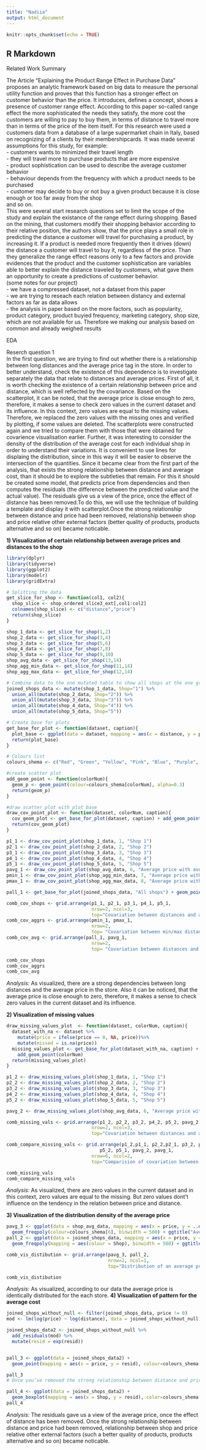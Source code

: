 ```yaml
---
title: "Nadiia"
output: html_document
---
```


```r
knitr::opts_chunk$set(echo = TRUE)
```

## R Markdown

Related Work Summary

The Article "Explaining the Product Range Effect in Purchase Data" proposes an analytic framework based on big data to measure the personal utility function and proves that this function has a stronger
effect on customer behavior than the price. It introduces, defines a concept, shows a presence of
customer range effect. According to this paper so-called range effect the more sophisticated the
needs they satisfy, the more cost the customers are willing to pay to buy them, in terms of distance to travel more than in terms of the price of the item itself. For this research were used a customers data from a database of a large supermarket chain in Italy, based on recognizing of a clients by their membershipcards. It was made several assumptions for this study, for example:<br />
  - customers wants to minimized their travel length <br />
  - they will travel more to purchase products that are more expensive <br />
  - product sophistication can be used to describe the average customer behavior <br />
  - behaviour depends from the frequency with which a product needs to be purchased <br />
  - customer may decide to buy or not buy a given product because it is close enough or too far away from the shop <br />
  and so on. <br />
  This were several start research questions set to limit the scope of the study and explain the existance of the range effect during shopping. Based on the mining, that customers modify their
shopping behavior according to their relative position, the authors show, that the price
plays a small role in predicting the distance a customer will travel for purchasing a product, by increasing it. If a product is needed more frequently then it drives (down) the distance a
customer will travel to buy it, regardless of the price. Than they generalize the range effect reasons only to a few factors and provide evidences that the product and the customer sophistication are variables able to better explain the distance traveled by customers, what gave them an opportunity to create a predictions of customer behavior.
<br />
  (some notes for our project) <br />
  - we have a compressed dataset, not a dataset from this paper <br />
  - we are trying to reseach each relation between distancy and external factors as far as data allows <br />
  - the analysis in paper based on the more factors, such as popularity, product category, product buyied frequency, marketing category, shop size,
which are not available for us. Therefore we making our analysis based on common and already weighed results 

EDA

Reserch question 1
<br />
  In the first question, we are trying to find out whether there is a relationship between long distances and the average price tag in the store. In order to better understand, check the existence of this dependence is to investigate separately the data that relate to distances and average prices.
First of all, it is worth checking the existence of a certain relationship between price and distance, which is well reflected by the covariance.
Based on the scatterplot, it can be noted, that the average price is close enough to zero, therefore, it makes a sense to check zero values in the current dataset and its influence. In this context, zero values are equal to the missing values. Therefore, we replaced the zero values with the missing ones and verified by plotting, if some values are deleted. The scatterplots were constructed again and we tried to compare them with those that were obtained for covarience visualisation earlier.
Further, it was interesting to consider the density of the distribution of the average cost for each individual shop in order to understand their variations. It is convenient to use lines for displaing the distribution, since in this way it will be easier to observe the intersection of the quantities.
Since it became clear from the first part of the analysis, that exists the strong relationship between distance and average cost, than it should be to explore the subtleties that remain. For this it should be created some model, that predicts price from dependencies and then computes the residuals (the difference between the predicted value and the actual value). The residuals give us a view of the price, once the effect of distance has been removed.To do this, we will use the technique of building a template and display it with scatterplot.Once the strong relationship between distance and price had been removed, relationship between shop and price relative other external factors (better quality of products, products alternative and so on) became noticable.

__1) Visualization of certain relationship between average prices and distances to the shop __
```r
library(dplyr)
library(tidyverse)
library(ggplot2)
library(modelr)
library(gridExtra)

# Splitting the data
get_slice_for_shop <- function(col1, col2){
  shop_slice <- shop_ordered_slice3_ext[,col1:col2]
  colnames(shop_slice) <- c("distance","price")
  return(shop_slice)
}

shop_1_data <- get_slice_for_shop(1,2)
shop_2_data <- get_slice_for_shop(3,4)
shop_3_data <- get_slice_for_shop(5,6)
shop_4_data <- get_slice_for_shop(7,8)
shop_5_data <- get_slice_for_shop(9,10)
shop_avg_data <- get_slice_for_shop(13,14)
shop_agg_min_data <- get_slice_for_shop(11,14)
shop_agg_max_data <- get_slice_for_shop(12,14)

# Combine data to the one mutated table to show all shops at the one graph
joined_shops_data <- mutate(shop_1_data, Shop="1") %>%
  union_all(mutate(shop_2_data, Shop="2")) %>%
  union_all(mutate(shop_3_data, Shop="3")) %>%
  union_all(mutate(shop_4_data, Shop="4")) %>%
  union_all(mutate(shop_5_data, Shop="5")) 

# Create base for plots
get_base_for_plot <- function(dataset, caption){
  plot_base <- ggplot(data = dataset, mapping = aes(x = distance, y = price)) + ggtitle(caption)
  return(plot_base)
}

# Colours list
colours_shema <- c("Red", "Green", "Yellow", "Pink", "Blue", "Purple", "steelblue1", "tomato1")

#create scatter plot
add_geom_point <- function(colorNum){
  geom_p <- geom_point(colour=colours_shema[colorNum], alpha=0.3)
  return(geom_p)
}

#draw scatter plot with plot base
draw_cov_point_plot <- function(dataset, colorNum, caption){
  cov_geom_plot <- get_base_for_plot(dataset, caption) + add_geom_point(colorNum)
  return(cov_geom_plot)
} 

p1_1 <- draw_cov_point_plot(shop_1_data, 1, "Shop 1")
p2_1 <- draw_cov_point_plot(shop_2_data, 2, "Shop 2")
p3_1 <- draw_cov_point_plot(shop_3_data, 3, "Shop 3")
p4_1 <- draw_cov_point_plot(shop_4_data, 4, "Shop 4")
p5_1 <- draw_cov_point_plot(shop_5_data, 5, "Shop 5")
pavg_1 <- draw_cov_point_plot(shop_avg_data, 6, "Average price with average distance")
pmin_1 <- draw_cov_point_plot(shop_agg_min_data, 7, "Average price with min distance")
pmax_1 <- draw_cov_point_plot(shop_agg_max_data, 8, "Average price with max distance")

pall_1 <- get_base_for_plot(joined_shops_data, "All shops") + geom_point(mapping = aes(colour = Shop), alpha=0.3)

comb_cov_shops <- grid.arrange(p1_1, p2_1, p3_1, p4_1, p5_1, 
                               nrow=2, ncol=3, 
                               top="Covariation between distances and average prices")
comb_cov_aggrs <- grid.arrange(pmin_1, pmax_1,
                               nrow=2,
                               top= "Covariation between min/max distances and average prices")
comb_cov_avg <- grid.arrange(pall_1, pavg_1,
                               nrow=2,
                               top= "Covariation between distances and average prices (aggregetions)")

comb_cov_shops
comb_cov_aggrs
comb_cov_avg
```
_Analysis:_ As visualized, there are a strong dependencies between long distances and the average price in the store. Also it can be noticed, that the average price is close enough to zero, therefore, it makes a sense to check zero values in the current dataset and its influence.

__2) Visualization of missing values __
```r
draw_missing_values_plot  <- function(dataset, colorNum, caption){
  dataset_with_na <- dataset %>% 
    mutate(price = ifelse(price == 0, NA, price))%>% 
    mutate(missed = is.na(price))
  missing_values_plot <- get_base_for_plot(dataset_with_na, caption) + 
    add_geom_point(colorNum)
  return(missing_values_plot)
}

p1_2 <- draw_missing_values_plot(shop_1_data, 1, "Shop 1")
p2_2 <- draw_missing_values_plot(shop_2_data, 2, "Shop 2")
p3_2 <- draw_missing_values_plot(shop_3_data, 3, "Shop 3")
p4_2 <- draw_missing_values_plot(shop_4_data, 4, "Shop 4")
p5_2 <- draw_missing_values_plot(shop_5_data, 5, "Shop 5")

pavg_2 <- draw_missing_values_plot(shop_avg_data, 6, "Average price with average distance")

comb_missing_vals <- grid.arrange(p1_2, p2_2, p3_2, p4_2, p5_2, pavg_2,
                               nrow=2, ncol=3, 
                               top="Covariation between distances and average prices without missing values")

comb_compare_missing_vals <- grid.arrange(p1_2,p1_1, p2_2,p2_1, p3_2, p3_1, p4_2, p4_1, 
                                  p5_2, p5_1, pavg_2, pavg_1,
                               nrow=6, ncol=2, 
                               top="Comparision of covariation between distances and average prices(missing values)")

comb_missing_vals
comb_compare_missing_vals
```

_Analysis:_ As visualized, there are zero values in the current dataset and in this context, zero values are equal to the missing. But zero values dont't influence on the tendency in the relation between price and distance.

__3) Visualization of the distribution density  of the average price __
```r

pavg_3 <- ggplot(data = shop_avg_data, mapping = aes(x = price, y = ..density..)) + 
  geom_freqpoly(colour=colours_shema[6], binwidth = 500) + ggtitle("Average price distribution")
pall_2 <- ggplot(data = joined_shops_data, mapping = aes(x = price, y = ..density..)) + 
  geom_freqpoly(mapping = aes(colour = Shop), binwidth = 500) + ggtitle("Common average price distribution")

comb_vis_distibution <- grid.arrange(pavg_3, pall_2,
                                     nrow=2, ncol=1, 
                                     top="Distribution of an average price")

comb_vis_distibution

```
_Analysis:_ As visualized, according to our data the average price is identically distributed for the each store. 
__4) Visualization of pattern for the average cost __
```r
joined_shops_without_null <- filter(joined_shops_data, price != 0)
mod <- lm(log(price) ~ log(distance), data = joined_shops_without_null)

joined_shops_data2 <- joined_shops_without_null %>% 
  add_residuals(mod) %>% 
  mutate(resid = exp(resid))


pall_3 <- ggplot(data = joined_shops_data2) + 
  geom_point(mapping = aes(x = price, y = resid), colour=colours_shema[6], alpha=0.3) + ggtitle("Average price pattern")

pall_3
# Once you’ve removed the strong relationship between distance and price, you can see what you expect in the relationship between shop and price relative other external factors (better quality of products, products alternative, shop location and so on)

pall_4 <- ggplot(data = joined_shops_data2) + 
  geom_boxplot(mapping = aes(x = Shop, y = resid), color=colours_shema[6]) + ggtitle("Average price pattern")
pall_4
```
_Analysis:_ The residuals gave us a view of the average price, once the effect of distance has been removed. Once the strong relationship between distance and price had been removed, relationship between shop and price relative other external factors (such a better quality of products, products alternative and so on) became noticable.